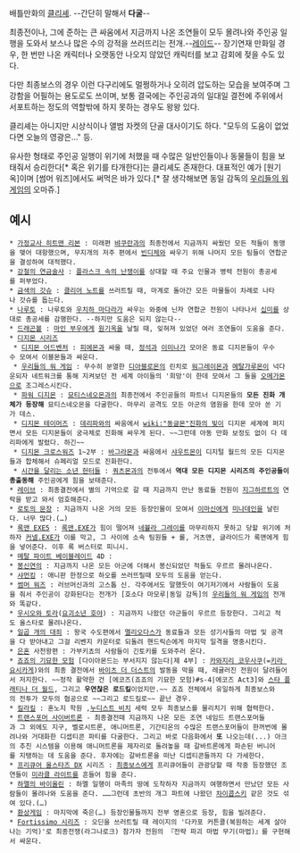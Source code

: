 배틀만화의 [[클리셰]]. --간단히 말해서 '''다굴'''--

최종전이나, 그에 준하는 큰 싸움에서 지금까지 나온 조연들이 모두 몰려나와 주인공 일행을 도와서 보스나 많은 수의 강적을 쓰러뜨리는 전개.--[[레이드]]-- 장기연재 만화일 경우, 한 번만 나온 캐릭터나 오랫동안 나오지 않았던 캐릭터를 보고 감회에 젖을 수도 있다.

다만 최종보스의 경우 이런 다구리에도 멀쩡하거나 오히려 압도하는 모습을 보여주며 그 강함을 어필하는 용도로도 쓰이며, 보통 결국에는 주인공과의 일대일 결전에 주위에서 서포트하는 정도의 역할밖에 하지 못하는 경우도 왕왕 있다.

클리셰는 아니지만 시상식이나 앨범 자켓의 단골 대사이기도 하다. "모두의 도움이 없었다면 오늘의 영광은…" 등.

유사한 형태로 주인공 일행이 위기에 처했을 때 수많은 일반인들이나 동물들이 힘을 보태줘서 승리한다[* 혹은 위기를 타개한다]는 클리셰도 존재한다. 대표적인 예가 [원기옥]이며 [썸머 워즈]에서도 써먹은 바가 있다.[* 잘 생각해보면 동일 감독의 [[우리들의 워 게임]]의 오마쥬.]

== 예시 ==
 * [[가정교사 히트맨 리본]] : 미래편 [[뱌쿠란]]과의 최종전에서 지금까지 싸웠던 모든 적들이 동맹을 맺어 대항했으며, 무지개의 저주 편에서 [[빈디체]]와 싸우기 위해 나머지 모든 팀들이 연합군을 결성하여 대적했다.
 * [[강철의 연금술사]] : [[플라스크 속의 난쟁이]]를 상대할 때 주요 인물과 병력 전원이 총공세를 퍼부었다.
 * [[금색의 갓슈]] : [[클리어 노트]]를 쓰러트릴 때, 마계로 돌아간 모든 마물들이 차례로 나타나 갓슈를 돕는다.
 * [[나루토]] : 나루토와 [[우치하 마다라]]가 싸우는 와중에 닌자 연합군 전원이 나타나서 [[십미]]를 상대로 총공세를 감행한다. --하지만 도움은 되지 않는다--
 * [[드래곤볼]] : [[마인 부우]]에게 [[원기옥]]을 날릴 때, 잊혀져 있었던 여러 조연들이 도움을 준다.
 * [[디지몬 시리즈]]
  * [[디지몬 어드벤처]] : [[피에몬]]과 싸울 때, [[정석]]과 [[이미나]]가 모아온 동료 디지몬들이 우수수 모여서 이블몬들과 싸운다.
  * [[우리들의 워 게임]] : 무수히 분열한 [[디아블로몬]]의 린치로 [[워그레이몬]]과 [[메탈가루몬]]이 넉다운되자 네트워크를 통해 지켜보던 전 세계 아이들의 '희망'이 한데 모여서 그 둘을 [[오메가몬]]으로 조그레스시킨다.
  * [[파워 디지몬]] : [[묘티스네오몬]]과의 최종전에서 주인공들의 파트너 디지몬들의 '''모든 진화 개체가 등장해''' 묘티스네오몬을 다굴한다. 마무리 공격도 모든 아군의 염원을 한데 모아 쏜 기가 데스.
  * [[디지몬 테이머즈]] : [[데리파]]와의 싸움에서 [[wiki:"동글몬"진화의 빛]]이 디지몬 세계에 퍼지면서 모든 디지몬들이 궁극체로 진화해 싸우게 된다. ~~그런데 아동 만화 보정도 없이 다 데리파에게 발렸다. 하긴~~
  * [[디지몬 크로스워즈]] 1~2부 : [[바그라몬]]과 싸움에서 [[샤우트몬]]이 디지털 월드의 모든 디지몬들과 합체해서 슈페리얼 모드로 진화한다.
  * [[시간을 달리는 소년 헌터들]] : [[쿼츠몬]]과의 전투에서 '''역대 모든 디지몬 시리즈의 주인공들이 총출동해''' 주인공에게 힘을 보태준다.
 * [[레이브]] : 최종결전에서 별의 기억으로 갈 때 지금까지 만난 동료들 전원이 [[지그하르트]]의 연락을 받고 와서 엄호해준다.
 * [[로토의 문장]] : 지금까지 나온 거의 모든 등장인물이 모여서 [[이마신]]에게 [[미나데인]]을 날린다. 너무 많다.(…)
 * [[록맨 EXE5]] : [[록맨.EXE]]가 힘이 떨어져 [[네뷸라 그레이]]를 마무리하지 못하고 당할 위기에 처하자 [[커넬.EXE]]가 이를 막고, 그 사이에 소속 팀원들 + 롤, 거츠맨, 글라이드가 록맨에게 힘을 넣어준다. 이후 록 버스터로 피니시.
 * [[메탈 파이트 베이블레이드]] 4D : 
 * [[봉신연의]] : 지금까지 나온 모든 아군에 더해서 봉신되었던 적들도 우르르 몰려나온다.
 * [[샤먼킹]] : 애니판 한정으로 하오를 쓰러뜨릴때 모두의 도움을 얻는다.
 * [[썸머 워즈]] : 러브머신과의 고스톱 신. 각주에서도 말했듯이 여기저기에서 사람들이 도움을 줘서 주인공이 강화된다는 전개가 [호소다 마모루|동일 감독]의 [[우리들의 워 게임]]의 전개와 똑같다.
 * [[우시오와 토라]]([[요괴소년 호야]]) : 지금까지 나왔던 아군들이 우르르 등장한다. 그리고 적도 올스타로 몰려나온다.
 * [[일곱 개의 대죄]] : 왕국 수도편에서 [[멜리오다스]]가 동료들과 모든 성기사들의 마법 및 공격을 다 받아내고 그걸 리벤지 카운터로 되돌려 핸드릭슨에게 마지막 일격을 명중시킨다.
 * [[은혼]] 사천왕편 : 가부키쵸의 사람들이 긴토키를 도와주러 온다.
 * [[죠죠의 기묘한 모험]] [다이아몬드는 부서지지 않는다|제 4부] : [[카와지리 코우사쿠]](=[[키라 요시카게]])와의 최종 결전에서 [[바이츠 더 더스트]]의 발동을 막을 때, 레귤러진 전원이 달려들어서 저지한다. ~~정작 활약한 건 [에코즈(죠죠의 기묘한 모험)#s-4|에코즈 Act3]와 [[스타 플래티나 더 월드]], 그리고 '''우연찮은 로드킬'''이었지만.~~ 죠죠 전체에서 유일하게 최종보스와의 전투가 모두의 협공으로 ~~그리고 로드킬로~~ 끝난 경우.
 * [[킬라킬]] : 혼노지 학원 ,[[누디스트 비치]] 세력 모두 최종보스를 물리치기 위해 협력한다.
 * [[트랜스포머 사이버트론]] - 최종결전때 지금까지 나온 모든 조연 네임드 트랜스포머들과 그 외에도 지구, 벨로시트론, 애니머트론, 기간티온의 수많은 트랜스포머들이 한꺼번에 몰려나와 거대화한 디셉티콘 파티를 다굴한다. 그리고 바로 다음화에서 '''또''' 나오는데(...) 아크의 추친 시스템을 이용해 애니머트론을 제자리로 돌려놓을 때 갈바트론에게 파손된 버니어를 지탱하는 데 도움을 준다. 후자에는 갈바트론을 떠난 디셉티콘들까지 다 가세한다.  
 * [[프리큐어 올스타즈 DX]] 시리즈 : [[최종보스]]에게 프리큐어들이 관광당할 때 작중 등장했던 조연들이 [[미라클 라이트]]를 흔들어 힘을 준다.
 * [[하멜의 바이올린]] : 하멜 일행이 마족의 땅에 도착하자 지금까지 여행하면서 만났던 모든 사람들이 몰려나와 도움을 준다. ……그런데 초반의 개그 파트에 나왔던 [[차이콥스키]] 같은 것도 섞여 있다.(…)
 * [[환상게임]] : 마지막에 죽은(…) 등장인물들까지 전부 영혼으로 등장, 힘을 빌려준다.
 * [[Fortissimo 시리즈]] : 오딘을 쓰러트릴 때 레이지의 '다카포 커튼콜(복원하는 세계 살아나는 기억)'로 최종전쟁(라그나로크) 참가자 전원의 『전략 파괴 마법 무기(마법)』를 구현해서 싸운다.
